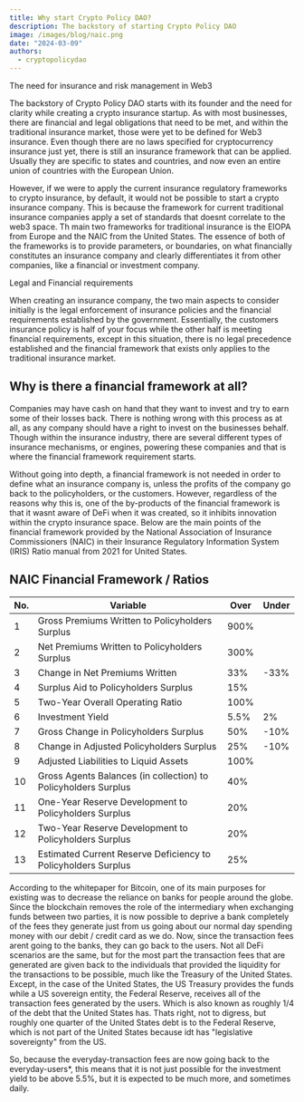 ```yaml
---
title: Why start Crypto Policy DAO?
description: The backstory of starting Crypto Policy DAO
image: /images/blog/naic.png
date: "2024-03-09"
authors:
  - cryptopolicydao
---
```


<Callout>The need for insurance and risk management in Web3</Callout>

The backstory of Crypto Policy DAO starts with its founder
and the need for clarity while creating a crypto insurance startup. As with
most businesses, there are financial and legal obligations that need to be
met, and within the traditional insurance market, those were yet to be defined
for Web3 insurance. Even though there are no laws specified for cryptocurrency
insurance just yet, there is still an insurance framework that can be applied.
Usually they are specific to states and countries, and now even an entire
union of countries with the European Union.

However, if we were to apply the current insurance regulatory frameworks to
crypto insurance, by default, it would not be possible to start a crypto
insurance company. This is because the framework for current traditional
insurance companies apply a set of standards that doesnt correlate to the web3
space. Th main two frameworks for traditional insurance is the EIOPA from
Europe and the NAIC from the United States. The essence of both of the
frameworks is to provide parameters, or boundaries, on what financially
constitutes an insurance company and clearly differentiates it from other
companies, like a financial or investment company.

<Callout>Legal and Financial requirements</Callout>

When creating an insurance company, the two main aspects to consider initially
is the legal enforcement of insurance policies and the financial requirements
established by the government. Essentially, the customers insurance policy is
half of your focus while the other half is meeting financial requirements,
except in this situation, there is no legal precedence established and the
financial framework that exists only applies to the traditional insurance
market.

## Why is there a financial framework at all?

Companies may have cash on hand that they want to invest and try to earn some
of their losses back. There is nothing wrong with this process as at all, as
any company should have a right to invest on the businesses behalf. Though
within the insurance industry, there are several different types of insurance
mechanisms, or engines, powering these companies and that is where the
financial framework requirement starts.

Without going into depth, a financial framework is not needed in order to
define what an insurance company is, unless the profits of the company go back
to the policyholders, or the customers. However, regardless of the reasons why this is,
one of the by-products of the financial framework is that it wasnt aware of DeFi when
it was created, so it inhibits innovation within the crypto insurance space. Below are the
main points of the financial framework provided by the National Association of Insurance
Commissioners (NAIC) in their Insurance Regulatory Information System (IRIS) Ratio manual
from 2021 for United States.

## NAIC Financial Framework / Ratios

| No. | Variable                                                       | Over | Under |
| --- | -------------------------------------------------------------- | ---- | ----- |
| 1   | Gross Premiums Written to Policyholders Surplus                | 900% |       |
| 2   | Net Premiums Written to Policyholders Surplus                  | 300% |       |
| 3   | Change in Net Premiums Written                                 | 33%  | -33%  |
| 4   | Surplus Aid to Policyholders Surplus                           | 15%  |       |
| 5   | Two-Year Overall Operating Ratio                               | 100% |       |
| 6   | Investment Yield                                               | 5.5% | 2%    |
| 7   | Gross Change in Policyholders Surplus                          | 50%  | -10%  |
| 8   | Change in Adjusted Policyholders Surplus                       | 25%  | -10%  |
| 9   | Adjusted Liabilities to Liquid Assets                          | 100% |       |
| 10  | Gross Agents Balances (in collection) to Policyholders Surplus | 40%  |       |
| 11  | One-Year Reserve Development to Policyholders Surplus          | 20%  |       |
| 12  | Two-Year Reserve Development to Policyholders Surplus          | 20%  |       |
| 13  | Estimated Current Reserve Deficiency to Policyholders Surplus  | 25%  |       |

According to the whitepaper for Bitcoin, one of its main purposes for existing was to decrease
the reliance on banks for people around the globe. Since the blockchain removes the role of the
intermediary when exchanging funds between two parties, it is now possible to deprive a bank completely
of the fees they generate just from us going about our normal day spending money with our debit / credit card as we do.
Now, since the transaction fees arent going to the banks, they can go back to the users. Not all DeFi scenarios
are the same, but for the most part the transaction fees that are generated are given back to the individuals
that provided the liquidity for the transactions to be possible, much like the Treasury of the United States.
Except, in the case of the United States, the US Treasury provides the funds while a US sovereign entity, the
Federal Reserve, receives all of the transaction fees generated by the users. Which is also known as roughly 1/4
of the debt that the United States has. Thats right, not to digress, but roughly one quarter of the United States debt
is to the Federal Reserve, which is not part of the United States because idt has "legislative sovereignty" from the US.

So, because the everyday-transaction fees are now going back to the everyday-users\*, this means that it is not
just possible for the investment yield to be above 5.5%, but it is expected to be much more, and sometimes daily.
